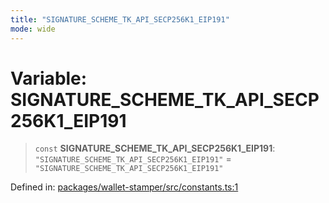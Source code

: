 ```yaml
---
title: "SIGNATURE_SCHEME_TK_API_SECP256K1_EIP191"
mode: wide
---
```

  
# Variable: SIGNATURE\_SCHEME\_TK\_API\_SECP256K1\_EIP191

> `const` **SIGNATURE\_SCHEME\_TK\_API\_SECP256K1\_EIP191**: `"SIGNATURE_SCHEME_TK_API_SECP256K1_EIP191"` = `"SIGNATURE_SCHEME_TK_API_SECP256K1_EIP191"`

Defined in: [packages/wallet-stamper/src/constants.ts:1](https://github.com/tkhq/sdk/blob/94193410cf3571aa019a0b9408107eeb43e39e16/packages/wallet-stamper/src/constants.ts#L1)
